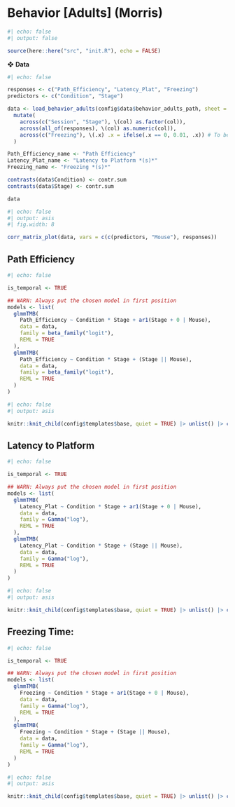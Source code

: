 # Behavior [Adults] (Morris)

```r
#| echo: false
#| output: false

source(here::here("src", "init.R"), echo = FALSE)
```

❖ **Data**

```r
#| echo: false

responses <- c("Path_Efficiency", "Latency_Plat", "Freezing")
predictors <- c("Condition", "Stage")

data <- load_behavior_adults(config$data$behavior_adults_path, sheet = "Behavior") |> 
  mutate(
    across(c("Session", "Stage"), \(col) as.factor(col)),
    across(all_of(responses), \(col) as.numeric(col)),
    across(c("Freezing"), \(.x) .x = ifelse(.x == 0, 0.01, .x)) # To be able to fit the Gamma
  )

Path_Efficiency_name <- "Path Efficiency"
Latency_Plat_name <- "Latency to Platform *(s)*"
Freezing_name <- "Freezing *(s)*"

contrasts(data$Condition) <- contr.sum
contrasts(data$Stage) <- contr.sum

data
```

```r
#| echo: false
#| output: asis
#| fig.width: 8

corr_matrix_plot(data, vars = c(c(predictors, "Mouse"), responses))
```


## Path Efficiency

```r
#| echo: false

is_temporal <- TRUE

## WARN: Always put the chosen model in first position
models <- list(
  glmmTMB(
    Path_Efficiency ~ Condition * Stage + ar1(Stage + 0 | Mouse),
    data = data,
    family = beta_family("logit"),
    REML = TRUE
  ),
  glmmTMB(
    Path_Efficiency ~ Condition * Stage + (Stage || Mouse),
    data = data,
    family = beta_family("logit"),
    REML = TRUE
  )
)
```

```r
#| echo: false
#| output: asis

knitr::knit_child(config$templates$base, quiet = TRUE) |> unlist() |> cat(sep = '\n')
```


## Latency to Platform

```r
#| echo: false

is_temporal <- TRUE

## WARN: Always put the chosen model in first position
models <- list(
  glmmTMB(
    Latency_Plat ~ Condition * Stage + ar1(Stage + 0 | Mouse),
    data = data,
    family = Gamma("log"),
    REML = TRUE
  ), 
  glmmTMB(
    Latency_Plat ~ Condition * Stage + (Stage || Mouse),
    data = data,
    family = Gamma("log"),
    REML = TRUE
  )
)
```

```r
#| echo: false
#| output: asis

knitr::knit_child(config$templates$base, quiet = TRUE) |> unlist() |> cat(sep = '\n')
```


## Freezing Time:

```r
#| echo: false

is_temporal <- TRUE

## WARN: Always put the chosen model in first position
models <- list(
  glmmTMB(
    Freezing ~ Condition * Stage + ar1(Stage + 0 | Mouse),
    data = data,
    family = Gamma("log"),
    REML = TRUE
  ), 
  glmmTMB(
    Freezing ~ Condition * Stage + (Stage || Mouse),
    data = data,
    family = Gamma("log"),
    REML = TRUE
  )
)
```

```r
#| echo: false
#| output: asis

knitr::knit_child(config$templates$base, quiet = TRUE) |> unlist() |> cat(sep = '\n')
```
